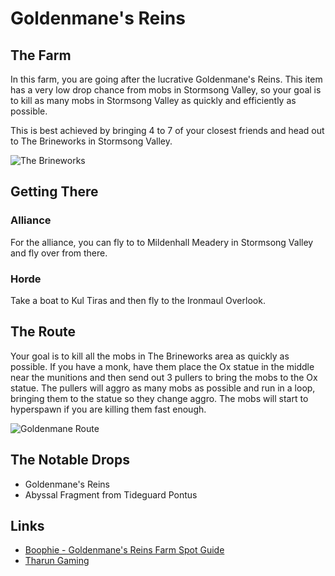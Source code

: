 # Goldenmane's Reins

## The Farm
In this farm, you are going after the lucrative <WowHeadItem id="163573">Goldenmane's Reins</WowHeadItem>. This item has a very low drop chance from mobs in Stormsong Valley, so your goal is to kill as many mobs in Stormsong Valley as quickly and efficiently as possible.

This is best achieved by bringing 4 to 7 of your closest friends and head out to The Brineworks in Stormsong Valley.

![The Brineworks](../../assets/brineworks.jpg)

## Getting There

### Alliance
For the alliance, you can fly to to Mildenhall Meadery in Stormsong Valley and fly over from there.

### Horde
Take a boat to Kul Tiras and then fly to the Ironmaul Overlook.

## The Route
Your goal is to kill all the mobs in The Brineworks area as quickly as possible. If you have a monk, have them place the Ox statue in the middle near the munitions and then send out 3 pullers to bring the mobs to the Ox statue.  The pullers will aggro as many mobs as possible and run in a loop, bringing them to the statue so they change aggro.  The mobs will start to hyperspawn if you are killing them fast enough.  

![Goldenmane Route](../../assets/goldenmane-route.gif)

## The Notable Drops

- <WowHeadItem id="163573">Goldenmane's Reins</WowHeadItem>
- <WowHeadItem id="161344">Abyssal Fragment</WowHeadItem> from Tideguard Pontus

## Links
- [Boophie - Goldenmane's Reins Farm Spot Guide](https://www.youtube.com/watch?v=rwbHwf1H_5k)
- [Tharun Gaming](https://www.youtube.com/watch?v=7uZ_Y3zeCdY&t=474s)
